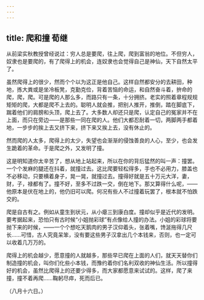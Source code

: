 ```yaml
---
---
---
```

title: 爬和撞 荀继
---



从前梁实秋教授曾经说过：穷人总是要爬，往上爬，爬到富翁的地位。不但穷人，奴隶也是要爬的，有了爬得上的机会，连奴隶也会觉得自己是神仙，天下自然太平了。

虽然爬得上的很少，然而个个以为这正是他自己。这样自然都安分的去耕田，种地，拣大粪或是坐冷板凳，克勤克俭，背着苦恼的命运，和自然奋斗着，拚命的爬，爬，爬。可是爬的人那么多，而路只有一条，十分拥挤。老实的照着章程规规矩矩的爬，大都是爬不上去的。聪明人就会推，把别人推开，推倒，踏在脚底下，踹着他们的肩膀和头顶，爬上去了。大多数人却还只是爬，认定自己的冤家并不在上面，而只在旁边——是那些一同在爬的人。他们大都忍耐着一切，两脚两手都着地，一步步的挨上去又挤下来，挤下来又挨上去，没有休止的。

然而爬的人太多，爬得上的太少，失望也会渐渐的侵蚀善良的人心，至少，也会发生跪着的革命。于是爬之外，又发明了撞。

这是明知道你太辛苦了，想从地上站起来，所以在你的背后猛然的叫一声：撞罢。一个个发麻的腿还在抖着，就撞过去。这比爬要轻松得多，手也不必用力，膝盖也不必移动，只要横着身子，晃一晃，就撞过去。撞得好就是五十万元大洋，妻，财，子，禄都有了。撞不好，至多不过跌一交，倒在地下。那又算得什么呢，——他原本是伏在地上的，他仍旧可以爬。何况有些人不过撞着玩罢了，根本就不怕跌交的。

爬是自古有之。例如从童生到状元，从小瘪三到康白度。撞却似乎是近代的发明。要考据起来，恐怕只有古时候“小姐抛彩球”有点像给人撞的办法。小姐的彩球将要抛下来的时候，——一个个想吃天鹅肉的男子汉仰着头，张着嘴，馋涎拖得几尺长……可惜，古人究竟呆笨，没有要这些男子汉拿出几个本钱来，否则，也一定可以收着几万万的。

爬得上的机会越少，愿意撞的人就越多，那些早已爬在上面的人们，就天天替你们制造撞的机会，叫你们化些小本钱，而豫约着你们名利双收的神仙生活。所以撞得好的机会，虽然比爬得上的还要少得多，而大家都愿意来试试的。这样，爬了来撞，撞不着再爬……鞠躬尽瘁，死而后已。

（八月十六日。）